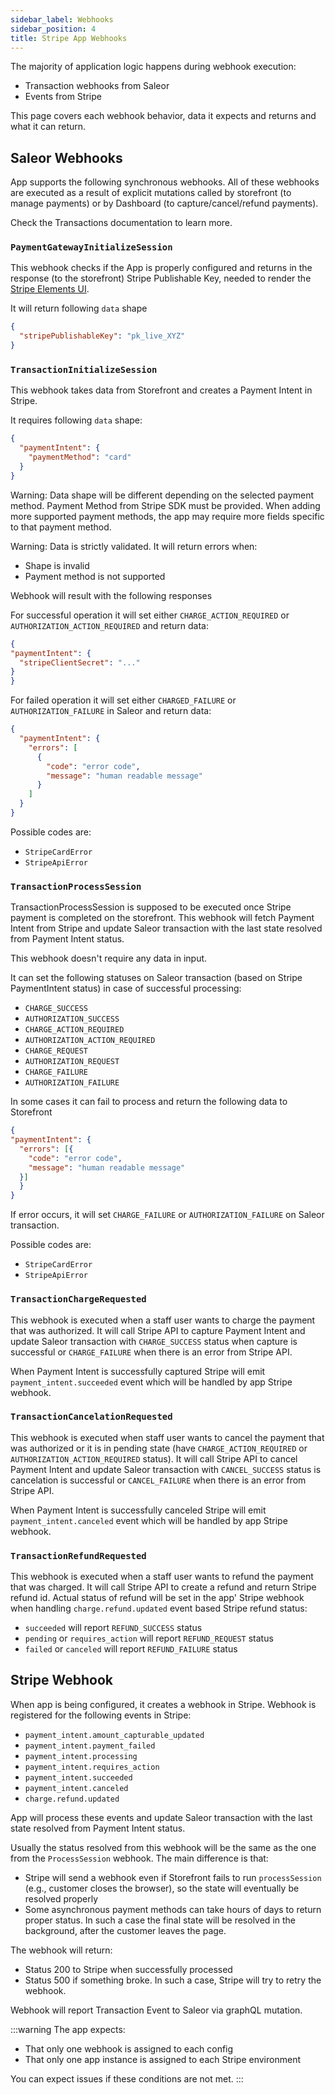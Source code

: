 ```yaml
---
sidebar_label: Webhooks
sidebar_position: 4
title: Stripe App Webhooks
---
```


The majority of application logic happens during webhook execution:
- Transaction webhooks from Saleor
- Events from Stripe

This page covers each webhook behavior, data it expects and returns and what it can return.

## Saleor Webhooks

App supports the following synchronous webhooks. All of these webhooks are executed as a result of explicit mutations called by storefront (to manage payments) or by Dashboard (to capture/cancel/refund payments).

Check the Transactions documentation to learn more.

### `PaymentGatewayInitializeSession`

This webhook checks if the App is properly configured and returns in the response (to the storefront) Stripe Publishable Key, needed to render the [Stripe Elements UI](https://docs.stripe.com/payments/elements).

It will return following `data` shape

```json
{
  "stripePublishableKey": "pk_live_XYZ"
}
```

### `TransactionInitializeSession`

This webhook takes data from Storefront and creates a Payment Intent in Stripe.

It requires following `data` shape:

```json
{
  "paymentIntent": {
    "paymentMethod": "card"
  }
}
```

Warning: Data shape will be different depending on the selected payment method. Payment Method from Stripe SDK must be provided. When adding more supported payment methods, the app may require more fields specific to that payment method.

Warning: Data is strictly validated. It will return errors when:

- Shape is invalid
- Payment method is not supported

Webhook will result with the following responses

For successful operation it will set either `CHARGE_ACTION_REQUIRED` or `AUTHORIZATION_ACTION_REQUIRED` and return data:

```json
{
"paymentIntent": {
  "stripeClientSecret": "..."
}
}
```

For failed operation it will set either `CHARGED_FAILURE` or `AUTHORIZATION_FAILURE` in Saleor and return data:

```json
{
  "paymentIntent": {
    "errors": [
      {
        "code": "error code",
        "message": "human readable message"
      }
    ]
  }
}
```

Possible codes are:
- `StripeCardError`
- `StripeApiError`

### `TransactionProcessSession`

TransactionProcessSession is supposed to be executed once Stripe payment is completed on the storefront. This webhook will fetch Payment Intent from Stripe
and update Saleor transaction with the last state resolved from Payment Intent status.

This webhook doesn't require any data in input.

It can set the following statuses on Saleor transaction (based on Stripe PaymentIntent status) in case of successful processing:

- `CHARGE_SUCCESS`
- `AUTHORIZATION_SUCCESS`
- `CHARGE_ACTION_REQUIRED`
- `AUTHORIZATION_ACTION_REQUIRED`
- `CHARGE_REQUEST`
- `AUTHORIZATION_REQUEST`
- `CHARGE_FAILURE`
- `AUTHORIZATION_FAILURE`

In some cases it can fail to process and return the following data to Storefront

```json
{
"paymentIntent": {
  "errors": [{
    "code": "error code",
    "message": "human readable message"
  }]
  }
}
```

If error occurs, it will set `CHARGE_FAILURE` or `AUTHORIZATION_FAILURE` on Saleor transaction.

Possible codes are:
- `StripeCardError`
- `StripeApiError`


### `TransactionChargeRequested`

This webhook is executed when a staff user wants to charge the payment that was authorized. It will call Stripe API to capture Payment Intent and update Saleor transaction with `CHARGE_SUCCESS` status when capture is successful or `CHARGE_FAILURE` when there is an error from Stripe API.

When Payment Intent is successfully captured Stripe will emit `payment_intent.succeeded` event which will be handled by app Stripe webhook.

### `TransactionCancelationRequested`

This webhook is executed when staff user wants to cancel the payment that was authorized or it is in pending state (have `CHARGE_ACTION_REQUIRED` or `AUTHORIZATION_ACTION_REQUIRED` status). It will call Stripe API to cancel Payment Intent and update Saleor transaction with `CANCEL_SUCCESS` status is cancelation is successful or `CANCEL_FAILURE` when there is an error from Stripe API.

When Payment Intent is successfully canceled Stripe will emit `payment_intent.canceled` event which will be handled by app Stripe webhook.

### `TransactionRefundRequested`

This webhook is executed when a staff user wants to refund the payment that was charged. It will call Stripe API to create a refund and return Stripe refund id. Actual status of refund will be set in the app' Stripe webhook when handling `charge.refund.updated` event based Stripe refund status:

* `succeeded` will report `REFUND_SUCCESS` status
* `pending` or `requires_action` will report `REFUND_REQUEST` status
* `failed` or `canceled` will report `REFUND_FAILURE` status


## Stripe Webhook

When app is being configured, it creates a webhook in Stripe. Webhook is registered for the following events in Stripe:

- `payment_intent.amount_capturable_updated`
- `payment_intent.payment_failed`
- `payment_intent.processing`
- `payment_intent.requires_action`
- `payment_intent.succeeded`
- `payment_intent.canceled`
- `charge.refund.updated`

App will process these events and update Saleor transaction with the last state resolved from Payment Intent status.

Usually the status resolved from this webhook will be the same as the one from the `ProcessSession` webhook. The main difference is that:
- Stripe will send a webhook even if Storefront fails to run `processSession` (e.g., customer closes the browser), so the state will eventually be resolved properly
- Some asynchronous payment methods can take hours of days to return proper status. In such a case the final state will be resolved in the background, after the customer leaves the page.

The webhook will return:
- Status 200 to Stripe when successfully processed
- Status 500 if something broke. In such a case, Stripe will try to retry the webhook.

Webhook will report Transaction Event to Saleor via graphQL mutation.

:::warning
The app expects:
- That only one webhook is assigned to each config
- That only one app instance is assigned to each Stripe environment

You can expect issues if these conditions are not met.
:::